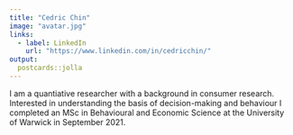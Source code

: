 ```yaml
---
title: "Cedric Chin"
image: "avatar.jpg"
links:
  - label: LinkedIn
    url: "https://www.linkedin.com/in/cedricchin/"
output:
  postcards::jolla
---
```


I am a quantiative researcher with a background in consumer research. Interested in understanding the basis of decision-making and behaviour I completed an MSc in Behavioural and Economic Science at the University of Warwick in September 2021.

